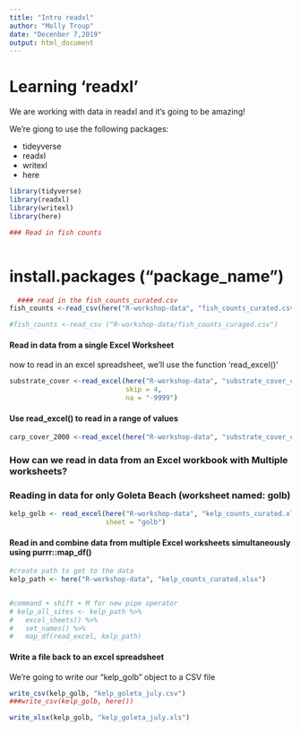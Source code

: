 ```yaml
---
title: "Intro readxl"
author: "Molly Troup"
date: "Decenber 7,2019"
output: html_document
---
```


# Learning 'readxl'

We are working with data in readxl and it's going to be amazing!

We're giong to use the following packages:

- tideyverse
- readxl
- writexl
- here



```r
library(tidyverse)
library(readxl)
library(writexl)
library(here)

### Read in fish counts



```

# install.packages ("package_name")
```r
  #### read in the fish_counts_curated.csv
fish_counts <-read_csv(here("R-workshop-data", "fish_counts_curated.csv"))

#fish_counts <-read_csv ("R-workshop-data/fish_counts_curaged.csv")

```
#### Read in data from a single Excel Worksheet

now to read in an excel spreadsheet, we'll use the function 'read_excel()'

```r
substrate_cover <-read_excel(here("R-workshop-data", "substrate_cover_curated.xlsx") , 
                             skip = 4, 
                             na = "-9999")
```
#### Use read_excel() to read in a range of values 
```r
carp_cover_2000 <-read_excel(here("R-workshop-data", "substrate_cover_curated.xlsx"), range ="D12:I15", col_names = c("site", "transect","quad", "side", "type", "coverage"))

```
### How can we read in data from an Excel workbook with Multiple worksheets?
### Reading in data for only Goleta Beach (worksheet named: golb)
```r
kelp_golb <- read_excel(here("R-workshop-data", "kelp_counts_curated.xlsx"),
                        sheet = "golb")
```

#### Read in and combine data from multiple Excel worksheets simultaneously using purrr::map_df()

```r
#create path to get to the data 
kelp_path <- here("R-workshop-data", "kelp_counts_curated.xlsx")


#command + shift + M for new pipe operator
# kelp_all_sites <- kelp_path %>%
#   excel_sheets() %>%
#   set_names() %>%
#   map_df(read_excel, kelp_path)


```



#### Write a file back to an excel spreadsheet

We're going to write our "kelp_golb" object to a CSV file

```r
write_csv(kelp_golb, "kelp_goleta_july.csv")
###write_csv(kelp_golb, here())

write_xlsx(kelp_golb, "kelp_goleta_july.xls")
```







